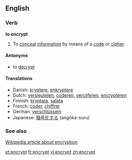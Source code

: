 ==English==
===Verb===
'''to encrypt'''
#To [[conceal]] [[information]] by means of a [[code]] or [[cipher]]. 
====Antonyms====
*to [[decrypt]]

====Translations====
*Danish: [[kryptere]], [[enkryptere]]
*Dutch: [[versleutelen]], [[coderen]], [[vercijferen]], [[encrypteren]]
*Finnish: [[kryptata]], [[salata]]
*French: [[coder]], [[chiffrer]]
*German: [[verschlüsseln]]
*Japanese: [[暗号化する]] (angōka-suru)

===See also===
[[w:Encryption|Wikipedia article about encryption]]

[[et:encrypt]]
[[fr:encrypt]]
[[vi:encrypt]]
[[zh:encrypt]]